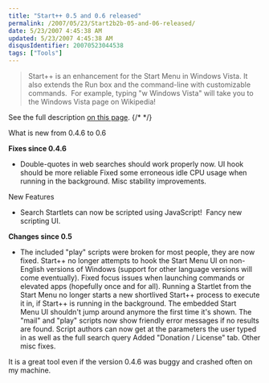 ```yaml
---
title: "Start++ 0.5 and 0.6 released"
permalink: /2007/05/23/Start2b2b-05-and-06-released/
date: 5/23/2007 4:45:38 AM
updated: 5/23/2007 4:45:38 AM
disqusIdentifier: 20070523044538
tags: ["Tools"]
---
```

> Start++ is an enhancement for the Start Menu in Windows Vista. It also extends the Run box and the command-line with customizable commands.  For example, typing "w Windows Vista" will take you to the Windows Vista page on Wikipedia!

See the full description [on this page](http://brandontools.com/content/StartPlusPlus.aspx).
{/* <!-- more --> */}

What is new from 0.4.6 to 0.6

**Fixes since 0.4.6**

*   Double-quotes in web searches should work properly now.  UI hook should be more reliable  Fixed some erroneous idle CPU usage when running in the background.  Misc stability improvements. 

New Features  

*   Search Startlets can now be scripted using JavaScript!   Fancy new scripting UI. 

**Changes since 0.5**

*   The included "play" scripts were broken for most people, they are now fixed.  Start++ no longer attempts to hook the Start Menu UI on non-English versions of Windows (support for other language versions will come eventually).  Fixed focus issues when launching commands or elevated apps (hopefully once and for all).  Running a Startlet from the Start Menu no longer starts a new shortlived Start++ process to execute it in, if Start++ is running in the background.  The embedded Start Menu UI shouldn't jump around anymore the first time it's shown.  The "mail" and "play" scripts now show friendly error messages if no results are found.  Script authors can now get at the parameters the user typed in as well as the full search query  Added "Donation / License" tab.  Other misc fixes. 

It is a great tool even if the version 0.4.6 was buggy and crashed often on my machine.
